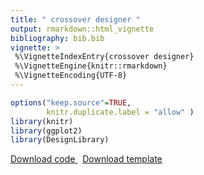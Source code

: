 ```yaml
---
title: " crossover designer " 
output: rmarkdown::html_vignette
bibliography: bib.bib
vignette: >
 %\VignetteIndexEntry{crossover designer}
 %\VignetteEngine{knitr::rmarkdown}
 %\VignetteEncoding{UTF-8}
---
```

              
```r
options("keep.source"=TRUE,
        knitr.duplicate.label = "allow" )
library(knitr)
library(ggplot2)
library(DesignLibrary)
```
              
<div class="btn-group">
  <a class="btn btn-primary" href="http://declaredesign.org/articles/crossover.R">
     <i class="fa fa-code" title = "Download code for design" fa-2x></i> Download code
  </a>
  &nbsp;
  <a class="btn btn-primary" href="http://declaredesign.org/articles/crossover_designer.RDS">
     <i class="fa fa-clipboard" title = "Download template for design" fa-2x></i> Download template
  </a> 
<!--
   <a class="btn btn-primary" href="http://shiny.declaredesign.org/inspector/?topic=crossover">
    <i class="fa fa-area-chart" title = "Go to the design inspector" fa-2x></i> Inspect design
  </a>
--> 
</div>
            


<!--  Description here -->

<!-- ```{r, code = designer_default_args_text(crossover_designer)} -->
<!-- ``` -->


<!-- ```{r, code = crossover_designer(code = TRUE)} -->
<!-- ``` -->

<!-- ```{r,eval = FALSE} -->
<!-- diagnosis <- diagnose_design(crossover_design, sims = 1000, bootstrap = FALSE) -->
<!-- ``` -->


<!-- ```{r crossover_diagnosis, echo=FALSE, message=FALSE, warnings=FALSE, results='asis'} -->
<!--  diagnosis <- get_or_run_diagnosis(crossover_design, sims = 1000, bootstrap = FALSE) -->

<!-- knitr::kable(reshape_diagnosis(diagnosis),digits = 2, split.tables = 120, style = "rmarkdown") -->

<!-- ``` -->



<!-- ```{r crossover_shiny_diagnosis,include = FALSE} -->
<!--  get_or_run_shiny_diagnosis(crossover_designer(), 1000, bootstrap = FALSE) -->
<!-- ``` -->



